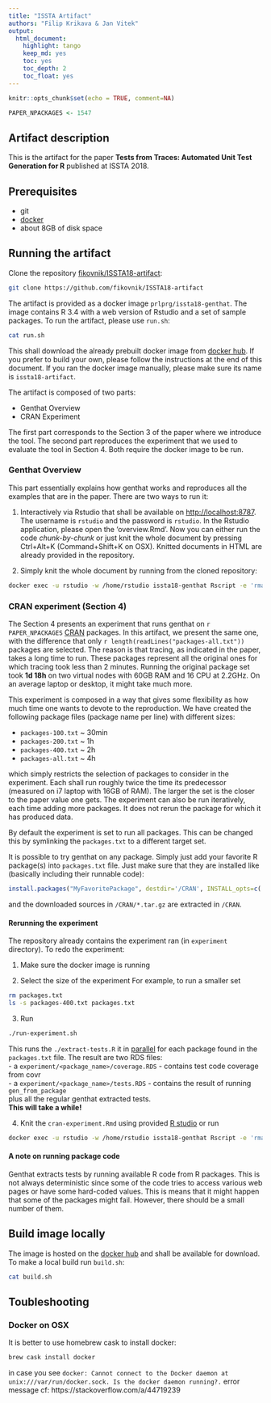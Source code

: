 ```yaml
---
title: "ISSTA Artifact"
authors: "Filip Krikava & Jan Vitek"
output:
  html_document:
    highlight: tango
    keep_md: yes
    toc: yes
    toc_depth: 2
    toc_float: yes
---
```


```r
knitr::opts_chunk$set(echo = TRUE, comment=NA)
```

```r
PAPER_NPACKAGES <- 1547
```

## Artifact description

This is the artifact for the paper __Tests from Traces: Automated Unit Test
Generation for R__ published at ISSTA 2018.

## Prerequisites

- git
- [docker](https://www.docker.com/community-edition)
- about 8GB of disk space

## Running the artifact

Clone the repository [fikovnik/ISSTA18-artifact](https://github.com/fikovnik/ISSTA18-artifact):

```sh
git clone https://github.com/fikovnik/ISSTA18-artifact
```

The artifact is provided as a docker image `prlprg/issta18-genthat`.
The image contains R 3.4 with a web version of Rstudio and a set of sample packages.
To run the artifact, please use `run.sh`:

```sh
cat run.sh
```

This shall download the already prebuilt docker image from [docker hub](https://hub.docker.com/r/fikovnik/issta18-artifact/).
If you prefer to build your own, please follow the instructions at the end of this document.
If you ran the docker image manually, please make sure its name is `issta18-artifact`.

The artifact is composed of two parts:

- Genthat Overview
- CRAN Experiment

The first part corresponds to the Section 3 of the paper where we introduce the tool.
The second part reproduces the experiment that we used to evaluate the tool in Section 4.
Both require the docker image to be run.

### Genthat Overview

This part essentially explains how genthat works and reproduces all the examples that are in the paper.
There are two ways to run it:

1. Interactively via Rstudio that shall be available on [http://localhost:8787](http://localhost:8787).
   The username is `rstudio` and the password is `rstudio`.
   In the Rstudio application, please open the 'overview.Rmd'.
   Now you can either run the code _chunk-by-chunk_ or just knit the whole document by pressing Ctrl+Alt+K (Command+Shift+K on OSX). 
   Knitted documents in HTML are already provided in the repository.
   
2. Simply knit the whole document by running from the cloned repository:
```sh
docker exec -u rstudio -w /home/rstudio issta18-genthat Rscript -e 'rmarkdown::render("overview.Rmd")'
```

### CRAN experiment (Section 4)

The Section 4 presents an experiment that runs genthat on `r PAPER_NPACKAGES` [CRAN](https://cran.r-project.org/) packages.
In this artifact, we present the same one, with the difference that only `r length(readLines("packages-all.txt"))` packages are selected.
The reason is that tracing, as indicated in the paper, takes a long time to run.
These packages represent all the original ones for which tracing took less than 2 minutes.
Running the original package set took **1d 18h** on two virtual nodes with 60GB RAM and 16 CPU at 2.2GHz.
On an average laptop or desktop, it might take much more.

This experiment is composed in a way that gives some flexibility as how much time one wants to devote to the reproduction.
We have created the following package files (package name per line) with different sizes:

- `packages-100.txt` ~ 30min
- `packages-200.txt` ~ 1h
- `packages-400.txt` ~ 2h
- `packages-all.txt` ~ 4h

which simply restricts the selection of packages to consider in the experiment.
Each shall run roughly twice the time its predecessor (measured on i7 laptop with 16GB of RAM).
The larger the set is the closer to the paper value one gets.
The experiment can also be run iteratively, each time adding more packages.
It does not rerun the package for which it has produced data.

By default the experiment is set to run all packages.
This can be changed this by symlinking the `packages.txt` to a different target set.

It is possible to try genthat on any package.
Simply just add your favorite R package(s) into `packages.txt` file.
Just make sure that they are installed like (basically including their runnable code):

```r
install.packages("MyFavoritePackage", destdir='/CRAN', INSTALL_opts=c('--example', '--install-tests', '--with-keep.source', '--no-multiarch'), dependencies=TRUE)
```

and the downloaded sources in `/CRAN/*.tar.gz` are extracted in `/CRAN`.

#### Rerunning the experiment

The repository already contains the experiment ran (in `experiment` directory). 
To redo the experiment:

1. Make sure the docker image is running

2. Select the size of the experiment
For example, to run a smaller set
```sh
rm packages.txt
ls -s packages-400.txt packages.txt
```

3. Run
```sh
./run-experiment.sh
```
This runs the `./extract-tests.R` it in [parallel](https://www.gnu.org/software/parallel/) for each package found in the `packages.txt` file.
The result are two RDS files:  
- a `experiment/<package_name>/coverage.RDS` - contains test code coverage from covr  
- a `experiment/<package_name>/tests.RDS` - contains the result of running `gen_from_package`  
plus all the regular genthat extracted tests.  
**This will take a while!**

4. Knit the `cran-experiment.Rmd` using provided [R studio](http://localhost:8787) or run
```sh
docker exec -u rstudio -w /home/rstudio issta18-genthat Rscript -e 'rmarkdown::render("cran-experiment.Rmd")'
```

#### A note on running package code

Genthat extracts tests by running available R code from R packages.
This is not always deterministic since some of the code tries to access various web pages or have some hard-coded values.
This is means that it might happen that some of the packages might fail.
However, there should be a small number of them.

## Build image locally

The image is hosted on the [docker hub](https://hub.docker.com/r/fikovnik/issta18-artifact/) and shall be available for download.
To make a local build run `build.sh`:

```sh
cat build.sh
```

## Toubleshooting

### Docker on OSX

It is better to use homebrew cask to install docker:

```sh
brew cask install docker
```

in case you see `docker: Cannot connect to the Docker daemon at unix:///var/run/docker.sock. Is the docker daemon running?.` error message
cf: https://stackoverflow.com/a/44719239